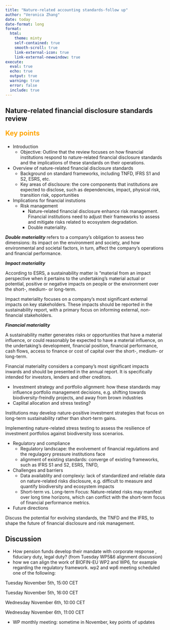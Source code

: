 ```yaml
---
title: "Nature-related accounting standards-follow up"
author: "Veronica Zhang"
date: today
date-format: long
format: 
  html:
    theme: minty
    self-contained: true
    smooth-scroll: true
    link-external-icon: true
    link-external-newwindow: true
execute: 
  eval: true
  echo: true
  output: true
  warning: true
  error: false
  include: true
---
```


## Nature-related financial disclosure standards review

:::{.text style="color: orange; font-weight: bold; font-size: 1.5em"}
Key points
:::

- Introduction
  + Objective: Outline that the review focuses on how financial institutions respond to nature-related financial disclosure standards and the implications of these standards on their operations.

- Overview of nature-related financial disclosure standards
  + Background on standard frameworks, including TNFD, IFRS S1 and S2, ESRS, etc. 
  + Key areas of disclsoure: the core components that institutions are expected to disclose, such as dependencies, impact, physical risk, transition risk, opportunities
  
- Implications for financial instutions
  + Risk management
    - Nature-related financial disclosure enhance risk management. Financial institutions need to adjust their frameworks to assess and mitigate risks related to ecosystem degradation. 
    - Double materiality. 
  
:::{.callout-note collapse="true"}
***Double materiality*** refers to a company's obligation to assess two dimensions: its impact on the environment and society, and how environmental and societal factors, in turn, affect the company's operations and financial performance.

***Impact materiality***

According to ESRS, a sustainability matter is “material from an impact perspective when it pertains to
the undertaking’s material actual or potential, positive or negative impacts on people or the environment over the short-, medium- or long-term.

Impact materiality focuses on a company's most significant external impacts on key stakeholders. These impacts should be reported in the sustainability report, with a primary focus on informing external, non-financial stakeholders.

***Financial materiality***

A sustainability matter generates risks or opportunities that have a material influence, or could reasonably be expected to have a material influence, on the undertaking’s development, financial position, financial performance, cash flows, access to finance or cost of capital over the short-, medium- or long-term.

Financial materiality considers a company’s most significant impacts inwards and should be presented in the annual report. It is specifically intended for investors, lenders and other creditors.

:::

  + Investment strategy and portfolio alignment: how these standards may influence portfolio management decisions, e.g. shifting towards biodiversity-freindly projects, and away from brown industries
  + Caplital allocation and stress testing?

Institutions may develop nature-positive investment strategies that focus on long-term sustainability rather than short-term gains.

Implementing nature-related stress testing to assess the resilience of investment portfolios against biodiversity loss scenarios. 

- Regulatory and compliance
  + Regulatory landscape: the evolvement of financial regulations and the regulagory pressure institutions face
  + alignment of existing standards: converge of existing frameworks, such as IFRS S1 and S2, ESRS, TNFD, 

- Challenges and barriers
  + Data availablity and complexiy: lack of standardized and reliable data on nature-related risks disclosure, e.g. difficult to measure and quantify biodiversity and ecosystem impacts
  + Short-term vs. Long-term Focus: Nature-related risks may manifest over long time horizons, which can conflict with the short-term focus of financial performance metrics. 

- Future directions

Discuss the potential for evolving standards, the TNFD and the IFRS, to shape the future of financial disclosure and risk management. 



## Discussion

- How pension funds develop their mandate with corporate response , fiduciary duty, legal duty? (from Tuesday WP5&amp;6 alignment discussion)
- how we can align the work of BIOFIN-EU WP2 and WP6, for example regarding the regulatory framework. wp2 and wp6 meeting scheduled one of the following: 

Tuesday November 5th, 15:00 CET

Tuesday November 5th, 16:00 CET

Wednesday November 6th, 10:00 CET

Wednesday November 6th, 11:00 CET

- WP monthly meeting: sometime in November, key points of updates
















